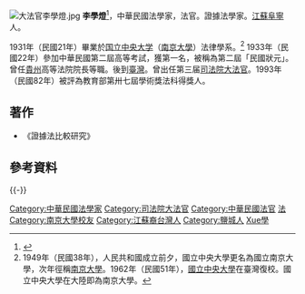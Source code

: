 [[File:大法官李學燈.jpg|thumb]]
'''李學燈'''{{BD|1909年|1月24日|1998年|10月18日|catIdx=Li李}}<ref>{{Cite book|title=追思先父李大法官學燈先生|last=李克龍|first=|publisher=|year=|isbn=|location=|pages=}}</ref>，中華民國法學家，法官。證據法學家。[[江蘇|江蘇]][[阜寧|阜寧]]人。

1931年（民國21年）畢業於[[国立中央大学_(南京)|国立中央大学]]（[[南京大學|南京大學]]）法律學系。<ref>1949年（民國38年），人民共和國成立前夕，國立中央大學更名為國立南京大學，次年徑稱[[南京大學|南京大學]]。1962年（民國51年），[[國立中央大學|國立中央大學]]在臺灣復校。國立中央大學在大陸即為南京大學。</ref> 1933年（民國22年）參加中華民國第二屆高等考試，獲第一名，被稱為第二屆「民國狀元」。曾任[[貴州|貴州]]高等法院院長等職。後到[[臺灣|臺灣]]。曾出任第三届[[司法院大法官|司法院大法官]]。1993年（民國82年）被評為教育部第卅七屆學術獎法科得獎人。

==著作==
*《證據法比較研究》

==參考資料==
{{reflist}}
{{-}}
{{中華民國歷屆司法院大法官列表}}
{{台灣人物小作品}}
{{DEFAULTSORT:Li李}}

[[Category:中華民國法學家|Category:中華民國法學家]]
[[Category:司法院大法官|Category:司法院大法官]]
[[Category:中華民國法官|Category:中華民國法官]]
[[Category:國立中央大學大陸時期校友|法]]
[[Category:南京大學校友|Category:南京大學校友]]
[[Category:江蘇裔台灣人|Category:江蘇裔台灣人]]
[[Category:鹽城人|Category:鹽城人]]
[[Category:李姓|Xue學]]